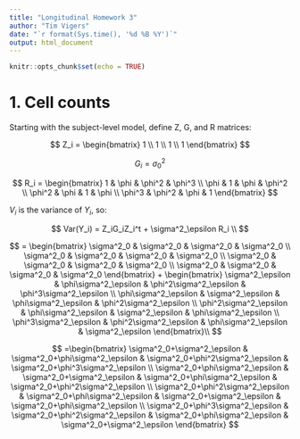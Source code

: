 ```yaml
---
title: "Longitudinal Homework 3"
author: "Tim Vigers"
date: "`r format(Sys.time(), '%d %B %Y')`"
output: html_document
---
```


```r
knitr::opts_chunk$set(echo = TRUE)
```

# 1. Cell counts

Starting with the subject-level model, define Z, G, and R matrices:

$$
Z_i = \begin{bmatrix}
    1 \\
    1 \\
    1 \\
    1
\end{bmatrix}
$$

$$
G_i = \sigma^2_0
$$

$$
R_i = \begin{bmatrix}
    1 & \phi & \phi^2 & \phi^3 \\
    \phi & 1 & \phi & \phi^2 \\
    \phi^2 & \phi & 1 & \phi \\
    \phi^3 & \phi^2 & \phi & 1
\end{bmatrix}
$$

$V_i$ is the variance of $Y_i$, so:

$$
Var(Y_i) = Z_iG_iZ_i^t + \sigma^2_\epsilon R_i \\
$$

$$
= \begin{bmatrix}
    \sigma^2_0 & \sigma^2_0 & \sigma^2_0 & \sigma^2_0 \\
    \sigma^2_0 & \sigma^2_0 & \sigma^2_0 & \sigma^2_0 \\
    \sigma^2_0 & \sigma^2_0 & \sigma^2_0 & \sigma^2_0 \\
    \sigma^2_0 & \sigma^2_0 & \sigma^2_0 & \sigma^2_0
\end{bmatrix} +
\begin{bmatrix}
    \sigma^2_\epsilon & \phi\sigma^2_\epsilon & \phi^2\sigma^2_\epsilon & \phi^3\sigma^2_\epsilon \\
    \phi\sigma^2_\epsilon & \sigma^2_\epsilon & \phi\sigma^2_\epsilon & \phi^2\sigma^2_\epsilon \\
    \phi^2\sigma^2_\epsilon & \phi\sigma^2_\epsilon & \sigma^2_\epsilon & \phi\sigma^2_\epsilon \\
    \phi^3\sigma^2_\epsilon & \phi^2\sigma^2_\epsilon & \phi\sigma^2_\epsilon & \sigma^2_\epsilon
\end{bmatrix}\\
$$

$$
=\begin{bmatrix}
    \sigma^2_0+\sigma^2_\epsilon & \sigma^2_0+\phi\sigma^2_\epsilon & \sigma^2_0+\phi^2\sigma^2_\epsilon & \sigma^2_0+\phi^3\sigma^2_\epsilon \\
    \sigma^2_0+\phi\sigma^2_\epsilon & \sigma^2_0+\sigma^2_\epsilon & \sigma^2_0+\phi\sigma^2_\epsilon & \sigma^2_0+\phi^2\sigma^2_\epsilon \\
    \sigma^2_0+\phi^2\sigma^2_\epsilon & \sigma^2_0+\phi\sigma^2_\epsilon & \sigma^2_0+\sigma^2_\epsilon & \sigma^2_0+\phi\sigma^2_\epsilon \\
    \sigma^2_0+\phi^3\sigma^2_\epsilon & \sigma^2_0+\phi^2\sigma^2_\epsilon & \sigma^2_0+\phi\sigma^2_\epsilon & \sigma^2_0+\sigma^2_\epsilon
\end{bmatrix}
$$